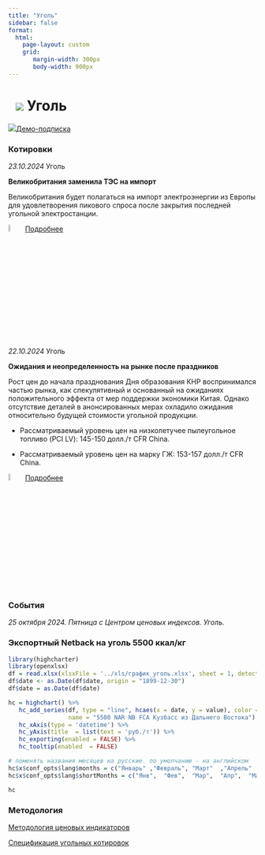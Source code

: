 ```yaml
---
title: "Уголь"
sidebar: false
format: 
  html:
    page-layout: custom
    grid:
       margin-width: 300px
       body-width: 900px
---
```


# ![](../images/icon-coal.svg) Уголь {.my-custom-class style="margin-left:3%;"}

![](../images/icon-subscription.svg)[Демо-подписка](../demo-subscription.qmd)

::: {.grid style="margin-left:0%"}
::: {.g-col-12 .g-col-sm-12 .g-col-xs-12 .g-col-xl-6 .g-col-md-6 .g-col-lg-6}

### Котировки

*23.10.2024* Уголь
 
**Великобритания заменила ТЭС на импорт**

Великобритания будет полагаться на импорт электроэнергии из Европы для удовлетворения пикового спроса после закрытия последней угольной электростанции.

![](../images/icon-locker.svg){width="6%"} [Подробнее](../demo-subscription.qmd)

*22.10.2024* Уголь

**Ожидания и неопределенность на рынке после праздников**

Рост цен до начала празднования Дня образования КНР воспринимался частью рынка, как спекулятивный и основанный на ожиданиях положительного эффекта от мер поддержки экономики Китая.  Однако отсутствие деталей в анонсированных мерах охладило ожидания относительно будущей стоимости угольной продукции. 

- Рассматриваемый уровень цен на низколетучее пылеугольное топливо (PCI LV): 145-150 долл./т СFR China.

- Рассматриваемый уровень цен на марку ГЖ: 153-157 долл./т СFR China.

![](../images/icon-locker.svg){width="6%"} [Подробнее](../demo-subscription.qmd)

### 

### События

*25 октября 2024. Пятница с Центром ценовых индексов. Уголь.*

:::

::: {.g-col-12 .g-col-sm-12 .g-col-xs-12 .g-col-xl-6 .g-col-md-6 .g-col-lg-6}

### Экспортный Netback на уголь 5500 ккал/кг

```r

library(highcharter)
library(openxlsx)
df = read.xlsx(xlsxFile = '../xls/график_уголь.xlsx', sheet = 1, detectDates = TRUE)
df$date <- as.Date(df$date, origin = "1899-12-30")
df$date = as.Date(df$date)

hc = highchart() %>% 
   hc_add_series(df, type = "line", hcaes(x = date, y = value), color = "#1A4AFC", 
                 name = "5500 NAR NB FCA Кузбасс из Дальнего Востока") %>% 
   hc_xAxis(type = 'datetime') %>% 
   hc_yAxis(title  = list(text = 'руб./т')) %>% 
   hc_exporting(enabled = FALSE) %>% 
   hc_tooltip(enabled  = FALSE)

# поменять названия месяцев на русские. по умолчанию - на английском
hc$x$conf_opts$lang$months = c("Январь"	,"Февраль",	"Март"	,"Апрель"	,"Май",	"Июнь", "Июль",	"Август",	"Сентябрь",	"Октябрь",	"Ноябрь",	"Декабрь")
hc$x$conf_opts$lang$shortMonths = c("Янв", 	"Фев",	"Мар",	"Апр",	"Май",	"Июн",	"Июл",	"Авг",	"Сен",	"Окт",	"Ноя",	"Дек")

hc


```


:::

::: {.g-col-12 .g-col-sm-12 .g-col-xs-12 .g-col-xl-6 .g-col-md-6 .g-col-lg-6}
### Методология

[Методология ценовых индикаторов](../methodology/methodology-benchmark-pbc.qmd)

[Спецификация угольных котировок](../methodology/specs-coal.qmd)
:::
::: 

